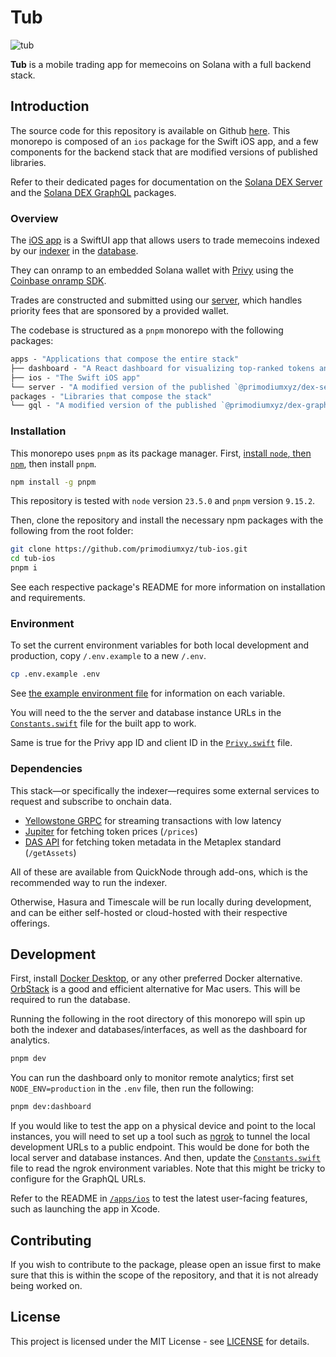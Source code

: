 # Tub

![tub](../public/tub/merged.png)

**Tub** is a mobile trading app for memecoins on Solana with a full backend
stack.

## Introduction

The source code for this repository is available on Github
[here](https://github.com/primodiumxyz/tub-ios). This monorepo is composed of an
`ios` package for the Swift iOS app, and a few components for the backend stack
that are modified versions of published libraries.

Refer to their dedicated pages for documentation on the
[Solana DEX Server](./dex-server.mdx) and the
[Solana DEX GraphQL](./dex-graphql.mdx) packages.

### Overview

The [iOS app](https://github.com/primodiumxyz/tub-ios/blob/main/apps/ios/) is a
SwiftUI app that allows users to trade memecoins indexed by our
[indexer](https://github.com/primodiumxyz/dex-indexer-stack/tree/main/packages/indexer)
in the
[database](https://github.com/primodiumxyz/tub-ios/blob/main/packages/gql/).

They can onramp to an embedded Solana wallet with [Privy](https://www.privy.io/)
using the
[Coinbase onramp SDK](https://help.coinbase.com/en/developer-platform/coinbase-onramp-sdk).

Trades are constructed and submitted using our
[server](https://github.com/primodiumxyz/tub-ios/blob/main/apps/server/), which
handles priority fees that are sponsored by a provided wallet.

The codebase is structured as a `pnpm` monorepo with the following packages:

```ml
apps - "Applications that compose the entire stack"
├── dashboard - "A React dashboard for visualizing top-ranked tokens and analytics data from the app"
├── ios - "The Swift iOS app"
└── server - "A modified version of the published `@primodiumxyz/dex-server` package"
packages - "Libraries that compose the stack"
└── gql - "A modified version of the published `@primodiumxyz/dex-graphql` package"
```

### Installation

This monorepo uses `pnpm` as its package manager. First,
[install `node`, then `npm`](https://docs.npmjs.com/downloading-and-installing-node-js-and-npm),
then install `pnpm`.

```bash
npm install -g pnpm
```

This repository is tested with `node` version `23.5.0` and `pnpm` version
`9.15.2`.

Then, clone the repository and install the necessary npm packages with the
following from the root folder:

```bash
git clone https://github.com/primodiumxyz/tub-ios.git
cd tub-ios
pnpm i
```

See each respective package's README for more information on installation and
requirements.

### Environment

To set the current environment variables for both local development and
production, copy `/.env.example` to a new `/.env`.

```bash
cp .env.example .env
```

See
[the example environment file](https://github.com/primodiumxyz/tub-ios/blob/main/.env.example)
for information on each variable.

You will need to the the server and database instance URLs in the
[`Constants.swift`](https://github.com/primodiumxyz/tub-ios/blob/main/apps/ios/Tub/Sources/Utils/Constants.swift)
file for the built app to work.

Same is true for the Privy app ID and client ID in the
[`Privy.swift`](https://github.com/primodiumxyz/tub-ios/blob/main/apps/ios/Tub/Sources/Privy.swift)
file.

### Dependencies

This stack—or specifically the indexer—requires some external services to
request and subscribe to onchain data.

- [Yellowstone GRPC](https://github.com/rpcpool/yellowstone-grpc) for streaming
  transactions with low latency
- [Jupiter](https://station.jup.ag/docs/apis/price-api-v2) for fetching token
  prices (`/prices`)
- [DAS API](https://developers.metaplex.com/das-api) for fetching token metadata
  in the Metaplex standard (`/getAssets`)

All of these are available from QuickNode through add-ons, which is the
recommended way to run the indexer.

Otherwise, Hasura and Timescale will be run locally during development, and can
be either self-hosted or cloud-hosted with their respective offerings.

## Development

First, install
[Docker Desktop](https://www.docker.com/products/docker-desktop/), or any other
preferred Docker alternative. [OrbStack](https://orbstack.dev/) is a good and
efficient alternative for Mac users. This will be required to run the database.

Running the following in the root directory of this monorepo will spin up both
the indexer and databases/interfaces, as well as the dashboard for analytics.

```bash
pnpm dev
```

You can run the dashboard only to monitor remote analytics; first set
`NODE_ENV=production` in the `.env` file, then run the following:

```bash
pnpm dev:dashboard
```

If you would like to test the app on a physical device and point to the local
instances, you will need to set up a tool such as [ngrok](https://ngrok.com/) to
tunnel the local development URLs to a public endpoint. This would be done for
both the local server and database instances. And then, update the
[`Constants.swift`](https://github.com/primodiumxyz/tub-ios/blob/main/apps/ios/Tub/Sources/Utils/Constants.swift)
file to read the ngrok environment variables. Note that this might be tricky to
configure for the GraphQL URLs.

Refer to the README in [`/apps/ios`](/apps/ios/README.md) to test the latest
user-facing features, such as launching the app in Xcode.

## Contributing

If you wish to contribute to the package, please open an issue first to make
sure that this is within the scope of the repository, and that it is not already
being worked on.

## License

This project is licensed under the MIT License - see
[LICENSE](https://github.com/primodiumxyz/tub-ios/blob/main/LICENSE) for
details.
